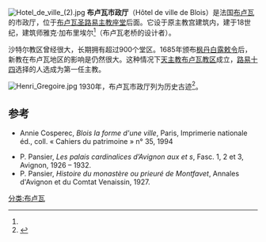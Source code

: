 [[File:Hotel_de_ville_(2).jpg|right]]
'''布卢瓦市政厅'''（Hôtel de ville de Blois）是法国[[布卢瓦|布卢瓦]]的市政厅，位于[[布卢瓦圣路易主教座堂|布卢瓦圣路易主教座堂]]后面。它设于原主教宫建筑内，建于18世纪，建筑师雅克·加布里埃尔<ref name=merimee/>（布卢瓦老桥的设计者）。

沙特尔教区曾经很大，长期拥有超过900个堂区。1685年颁布[[枫丹白露敕令|枫丹白露敕令]]后，新教在布卢瓦地区的影响是仍然很大。这种情况下[[天主教布卢瓦教区|天主教布卢瓦教区]]成立，[[路易十四|路易十四]]选择的人选成为第一任主教。

[[File:Henri_Gregoire.jpg|thumb]]
1930年，布卢瓦市政厅列为历史古迹<ref name=merimee>{{mérimée| PA00098346|Ancien évêché}}</ref>。

== 参考 ==
* Annie Cosperec, ''Blois la forme d'une ville'', Paris, Imprimerie nationale éd., coll. « Cahiers du patrimoine » n° 35, 1994
{{reflist}}
* P. Pansier, ''Les palais cardinalices d’Avignon aux {{s mini-|XIV|e}} et {{s-|XV|e}}s'', Fasc. 1, 2 et 3, Avignon, 1926 – 1932. 
* P. Pansier, ''Histoire du monastère ou prieuré de Montfavet'', Annales d'Avignon et du Comtat Venaissin, 1927. 
[[分类:布卢瓦|分类:布卢瓦]]